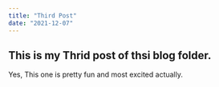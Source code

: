 ```yaml
---
title: "Third Post"
date: "2021-12-07"
---
```


## This is my Thrid post of thsi blog folder.

Yes, This one is pretty fun and most excited actually.
